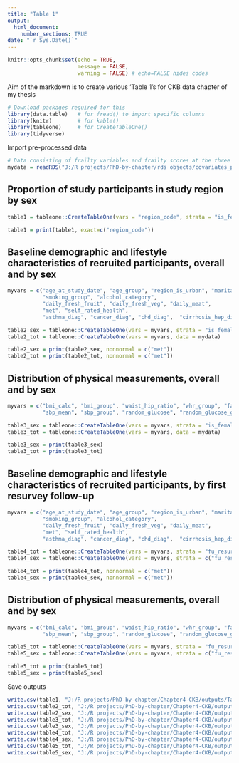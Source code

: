 ```yaml
---
title: "Table 1"
output: 
  html_document:
    number_sections: TRUE
date: "`r Sys.Date()`"
---
```


```r
knitr::opts_chunk$set(echo = TRUE,
                      message = FALSE,
                      warning = FALSE) # echo=FALSE hides codes
```

Aim of the markdown is to create various 'Table 1's for CKB data chapter of my thesis

```r
# Download packages required for this 
library(data.table)   # for fread() to import specific columns
library(knitr)        # for kable()
library(tableone)     # for CreateTableOne()
library(tidyverse)
```

Import pre-processed data

```r
# Data consisting of frailty variables and frailty scores at the three different surveys in a wide format
mydata = readRDS("J:/R projects/PhD-by-chapter/rds objects/covariates_pretty_levels_for_everyone.rds")
```

## Proportion of study participants in study region by sex

```r
table1 = tableone::CreateTableOne(vars = "region_code", strata = "is_female", data = mydata)

table1 = print(table1, exact=c("region_code"))
```

## Baseline demographic and lifestyle characteristics of recruited participants, overall and by sex

```r
myvars = c("age_at_study_date", "age_group", "region_is_urban", "marital_status_group", "highest_education", "household_income", "occupation", 
           "smoking_group", "alcohol_category",
           "daily_fresh_fruit", "daily_fresh_veg", "daily_meat",
           "met", "self_rated_health",
           "asthma_diag", "cancer_diag", "chd_diag",  "cirrhosis_hep_diag", "copd_diag", "diabetes_diag", "emph_bronc_diag", "fracture_diag", "gall_diag",  "hypertension_diag", "kidney_dis_diag", "neurasthenia_diag", "peptic_ulcer_diag", "rheum_arthritis_diag", "rheum_heart_dis_diag", "stroke_or_tia_diag", "tb_diag")

table2_sex = tableone::CreateTableOne(vars = myvars, strata = "is_female", data = mydata)
table2_tot = tableone::CreateTableOne(vars = myvars, data = mydata)

table2_sex = print(table2_sex, nonnormal = c("met"))
table2_tot = print(table2_tot, nonnormal = c("met"))
```

## Distribution of physical measurements, overall and by sex

```r
myvars = c("bmi_calc", "bmi_group", "waist_hip_ratio", "whr_group", "fat_percent", "fat_body_mass_kg", "lean_body_mass_kg", 
           "sbp_mean", "sbp_group", "random_glucose", "random_glucose_group")

table3_sex = tableone::CreateTableOne(vars = myvars, strata = "is_female", data = mydata)
table3_tot = tableone::CreateTableOne(vars = myvars, data = mydata)

table3_sex = print(table3_sex)
table3_tot = print(table3_tot)
```

## Baseline demographic and lifestyle characteristics of recruited participants, by first resurvey follow-up

```r
myvars = c("age_at_study_date", "age_group", "region_is_urban", "marital_status_group", "highest_education", "household_income", "occupation", 
           "smoking_group", "alcohol_category",
           "daily_fresh_fruit", "daily_fresh_veg", "daily_meat",
           "met", "self_rated_health",
           "asthma_diag", "cancer_diag", "chd_diag",  "cirrhosis_hep_diag", "copd_diag", "diabetes_diag", "emph_bronc_diag", "fracture_diag", "gall_diag",  "hypertension_diag", "kidney_dis_diag", "neurasthenia_diag", "peptic_ulcer_diag", "rheum_arthritis_diag", "rheum_heart_dis_diag", "stroke_or_tia_diag", "tb_diag")

table4_tot = tableone::CreateTableOne(vars = myvars, strata = "fu_resurvey1", data = mydata)
table4_sex = tableone::CreateTableOne(vars = myvars, strata = c("fu_resurvey1", "is_female"), data = mydata)

table4_tot = print(table4_tot, nonnormal = c("met"))
table4_sex = print(table4_sex, nonnormal = c("met"))
```

## Distribution of physical measurements, overall and by sex

```r
myvars = c("bmi_calc", "bmi_group", "waist_hip_ratio", "whr_group", "fat_percent", "fat_body_mass_kg", "lean_body_mass_kg", 
           "sbp_mean", "sbp_group", "random_glucose", "random_glucose_group")

table5_tot = tableone::CreateTableOne(vars = myvars, strata = "fu_resurvey1", data = mydata)
table5_sex = tableone::CreateTableOne(vars = myvars, strata = c("fu_resurvey1", "is_female"), data = mydata)

table5_tot = print(table5_tot)
table5_sex = print(table5_sex)
```

Save outputs

```r
write.csv(table1, "J:/R projects/PhD-by-chapter/Chapter4-CKB/outputs/Table 1s/n (pct) in each region by sex.csv")
write.csv(table2_tot, "J:/R projects/PhD-by-chapter/Chapter4-CKB/outputs/Table 1s/baseline characteristic total CKB.csv")
write.csv(table2_sex, "J:/R projects/PhD-by-chapter/Chapter4-CKB/outputs/Table 1s/baseline characteristic by sex.csv")
write.csv(table3_tot, "J:/R projects/PhD-by-chapter/Chapter4-CKB/outputs/Table 1s/baseline adiposity and sbp total CKB.csv")
write.csv(table3_sex, "J:/R projects/PhD-by-chapter/Chapter4-CKB/outputs/Table 1s/baseline adiposity and sbp by sex.csv")
write.csv(table4_tot, "J:/R projects/PhD-by-chapter/Chapter4-CKB/outputs/Table 1s/baseline characteristic by resurvey1 follow-up.csv")
write.csv(table4_sex, "J:/R projects/PhD-by-chapter/Chapter4-CKB/outputs/Table 1s/baseline characteristic by resurvey1 follow-up and sex.csv")
write.csv(table5_tot, "J:/R projects/PhD-by-chapter/Chapter4-CKB/outputs/Table 1s/baseline adiposity and sbp by resurvey1 follow-up.csv")
write.csv(table5_sex, "J:/R projects/PhD-by-chapter/Chapter4-CKB/outputs/Table 1s/baseline adiposity and sbp by resurvey1 follow-up and sex.csv")
```
